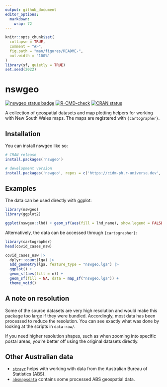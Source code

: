 ```yaml
---
output: github_document
editor_options: 
  markdown: 
    wrap: 72
---
```


<!-- README.md is generated from README.Rmd. Please edit that file -->

```r
knitr::opts_chunk$set(
  collapse = TRUE,
  comment = "#>",
  fig.path = "man/figures/README-",
  out.width = "100%"
)
library(sf, quietly = TRUE)
set.seed(2022)
```

# nswgeo

<!-- badges: start -->
[![nswgeo status badge](https://cidm-ph.r-universe.dev/badges/nswgeo)](https://cidm-ph.r-universe.dev)
[![R-CMD-check](https://github.com/cidm-ph/nswgeo/actions/workflows/R-CMD-check.yaml/badge.svg)](https://github.com/cidm-ph/nswgeo/actions/workflows/R-CMD-check.yaml)
[![CRAN status](https://www.r-pkg.org/badges/version/nswgeo)](https://CRAN.R-project.org/package=nswgeo)
<!-- badges: end -->

A collection of geospatial datasets and map plotting helpers for working
with New South Wales maps. The maps are registered with `{cartographer}`.

## Installation

You can install nswgeo like so:

``` r
# CRAN release
install.packages('nswgeo')

# development version
install.packages('nswgeo', repos = c('https://cidm-ph.r-universe.dev', 'https://cloud.r-project.org'))
```

## Examples

The data can be used directly with ggplot:

```r
library(nswgeo)
library(ggplot2)

ggplot(nswgeo::lhd) + geom_sf(aes(fill = lhd_name), show.legend = FALSE)
```

Alternatively, the data can be accessed through `{cartographer}`:

```r
library(cartographer)
head(covid_cases_nsw)

covid_cases_nsw |>
  dplyr::count(lga) |>
  add_geometry(lga, feature_type = "nswgeo.lga") |>
  ggplot() +
  geom_sf(aes(fill = n)) +
  geom_sf(fill = NA, data = map_sf("nswgeo.lga")) +
  theme_void()
```

## A note on resolution

Some of the source datasets are very high resolution and would make this package
too large if they were bundled. Accordingly, most data has been processed to
reduce the resolution. You can see exactly what was done by looking at the
scripts in `data-raw/`.

If you need higher resolution shapes, such as when zooming into specific postal
areas, you're better off using the original datasets directly.

## Other Australian data

  * [`strayr`](https://runapp-aus.github.io/strayr/) helps with working with
    data from the Australian Bureau of Statistics (ABS).
  * [`absmapsdata`](https://github.com/wfmackey/absmapsdata) contains some
    processed ABS geospatial data.
